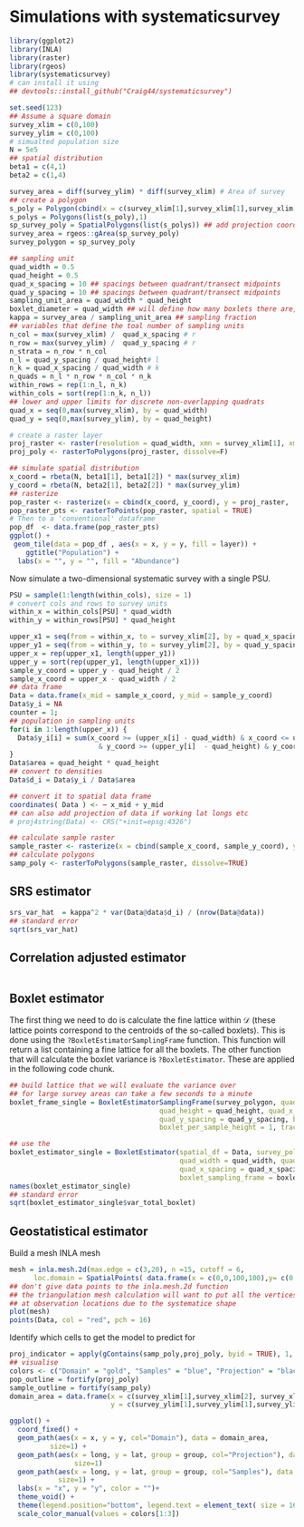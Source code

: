 # Simulations with systematicsurvey

```r
library(ggplot2)
library(INLA)
library(raster)
library(rgeos)
library(systematicsurvey)
# can install it using 
## devtools::install_github("Craig44/systematicsurvey")

set.seed(123)
## Assume a square domain
survey_xlim = c(0,100)
survey_ylim = c(0,100)
# simualted population size
N = 5e5 
## spatial distribution
beta1 = c(4,1)
beta2 = c(1,4)

survey_area = diff(survey_ylim) * diff(survey_xlim) # Area of survey
## create a polygon
s_poly = Polygon(cbind(x = c(survey_xlim[1],survey_xlim[1],survey_xlim[2],survey_xlim[2]), y = c(survey_ylim[1],survey_ylim[2],survey_ylim[2],survey_ylim[1])))
s_polys = Polygons(list(s_poly),1)
sp_survey_poly = SpatialPolygons(list(s_polys)) ## add projection coordinater here if you are using
survey_area = rgeos::gArea(sp_survey_poly)
survey_polygon = sp_survey_poly

## sampling unit
quad_width = 0.5
quad_height = 0.5
quad_x_spacing = 10 ## spacings between quadrant/transect midpoints
quad_y_spacing = 10 ## spacings between quadrant/transect midpoints
sampling_unit_area = quad_width * quad_height
boxlet_diameter = quad_width ## will define how many boxlets there are, should be less than quadrant size
kappa = survey_area / sampling_unit_area ## sampling fraction
## variables that define the toal number of sampling units
n_col = max(survey_xlim) /  quad_x_spacing # r
n_row = max(survey_ylim) /  quad_y_spacing # r
n_strata = n_row * n_col
n_l = quad_y_spacing / quad_height# l
n_k = quad_x_spacing / quad_width # k
n_quads = n_l * n_row * n_col * n_k
within_rows = rep(1:n_l, n_k)
within_cols = sort(rep(1:n_k, n_l))
## lower and upper limits for discrete non-overlapping quadrats
quad_x = seq(0,max(survey_xlim), by = quad_width)
quad_y = seq(0,max(survey_ylim), by = quad_height)

# create a raster layer
proj_raster <- raster(resolution = quad_width, xmn = survey_xlim[1], xmx = survey_xlim[2], ymn = survey_ylim[1], ymx = survey_ylim[2])
proj_poly <- rasterToPolygons(proj_raster, dissolve=F)

## simulate spatial distribution
x_coord = rbeta(N, beta1[1], beta1[2]) * max(survey_xlim)
y_coord = rbeta(N, beta2[1], beta2[2]) * max(survey_ylim)
## rasterize
pop_raster <- rasterize(x = cbind(x_coord, y_coord), y = proj_raster,  field = 1, fun = "sum", na.rm = T)
pop_raster_pts <- rasterToPoints(pop_raster, spatial = TRUE)
# Then to a 'conventional' dataframe
pop_df  <- data.frame(pop_raster_pts)
ggplot() +
 geom_tile(data = pop_df , aes(x = x, y = y, fill = layer)) + 
    ggtitle("Population") +
  labs(x = "", y = "", fill = "Abundance")
```

Now simulate a two-dimensional systematic survey with a single PSU.

```r
PSU = sample(1:length(within_cols), size = 1)
# convert cols and rows to survey units
within_x = within_cols[PSU] * quad_width
within_y = within_rows[PSU] * quad_height

upper_x1 = seq(from = within_x, to = survey_xlim[2], by = quad_x_spacing)
upper_y1 = seq(from = within_y, to = survey_ylim[2], by = quad_y_spacing)
upper_x = rep(upper_x1, length(upper_y1))
upper_y = sort(rep(upper_y1, length(upper_x1)))
sample_y_coord = upper_y - quad_height / 2
sample_x_coord = upper_x - quad_width / 2
## data frame
Data = data.frame(x_mid = sample_x_coord, y_mid = sample_y_coord)
Data$y_i = NA
counter = 1;
## population in sampling units
for(i in 1:length(upper_x)) {
  Data$y_i[i] = sum(x_coord >= (upper_x[i] - quad_width) & x_coord <= upper_x[i] 
                      & y_coord >= (upper_y[i]  - quad_height) & y_coord <= upper_y[i])
}
Data$area = quad_height * quad_height
## convert to densities
Data$d_i = Data$y_i / Data$area

## convert it to spatial data frame
coordinates( Data ) <- ~ x_mid + y_mid
## can also add projection of data if working lat longs etc
# proj4string(Data) <- CRS("+init=epsg:4326")

## calculate sample raster
sample_raster <- rasterize(x = cbind(sample_x_coord, sample_y_coord), y = proj_raster,  field = 1, fun = "sum", na.rm = T)
## calculate polygons
samp_poly <- rasterToPolygons(sample_raster, dissolve=TRUE)
```

## SRS estimator
```r

srs_var_hat  = kappa^2 * var(Data@data$d_i) / (nrow(Data@data))
## standard error
sqrt(srs_var_hat)
```
## Correlation adjusted estimator
```r

```
## Boxlet estimator

The first thing we need to do is calculate the fine lattice within $\mathcal{D}$ (these lattice points correspond to the centroids of the so-called boxlets). This is done using the `?BoxletEstimatorSamplingFrame` function. This function will return a list containing a fine lattice for all the boxlets. The other function that will calculate the boxlet variance is `?BoxletEstimator`. These are applied in the following code chunk.

```r
## build lattice that we will evaluate the variance over
## for large survey areas can take a few seconds to a minute
boxlet_frame_single = BoxletEstimatorSamplingFrame(survey_polygon, quad_width = quad_width,
                                     quad_height = quad_height, quad_x_spacing = quad_x_spacing,
                                     quad_y_spacing = quad_y_spacing, boxlet_per_sample_width = 1, 
                                     boxlet_per_sample_height = 1, trace = F)

## use the 
boxlet_estimator_single = BoxletEstimator(spatial_df = Data, survey_polygon = survey_polygon,
                                          quad_width = quad_width, quad_height = quad_height, 
                                          quad_x_spacing = quad_x_spacing, quad_y_spacing = quad_y_spacing, 
                                          boxlet_sampling_frame = boxlet_frame_single)
names(boxlet_estimator_single)
## standard error
sqrt(boxlet_estimator_single$var_total_boxlet)
```
## Geostatistical estimator

Build a mesh INLA mesh

```r
mesh = inla.mesh.2d(max.edge = c(3,20), n =15, cutoff = 6, 
      loc.domain = SpatialPoints( data.frame(x = c(0,0,100,100),y= c(0,100,100,0))))
## don't give data points to the inla.mesh.2d function
## the triangulation mesh calculation will want to put all the vertices 
## at observation locations due to the systematice shape
plot(mesh)
points(Data, col = "red", pch = 16)
```

Identify which cells to get the model to predict for

```r
proj_indicator = apply(gContains(samp_poly,proj_poly, byid = TRUE), 1, any)
## visualise
colors <- c("Domain" = "gold", "Samples" = "blue", "Projection" = "black")
pop_outline = fortify(proj_poly)
sample_outline = fortify(samp_poly)
domain_area = data.frame(x = c(survey_xlim[1],survey_xlim[2], survey_xlim[2], survey_xlim[1],survey_xlim[1]),
                         y = c(survey_ylim[1],survey_ylim[1],survey_ylim[2],survey_ylim[2],survey_ylim[1]))

ggplot() +
  coord_fixed() +
  geom_path(aes(x = x, y = y, col="Domain"), data = domain_area, 
          size=1) +
  geom_path(aes(x = long, y = lat, group = group, col="Projection"), data = pop_outline, 
                size=1) 
  geom_path(aes(x = long, y = lat, group = group, col="Samples"), data = sample_outline, 
            size=1) +
  labs(x = "x", y = "y", color = "")+ 
  theme_void() +
  theme(legend.position="bottom", legend.text = element_text( size = 16)) +
  scale_color_manual(values = colors[1:3])
```